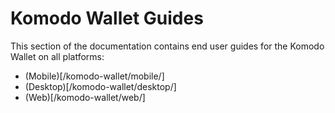 
# Komodo Wallet Guides

This section of the documentation contains end user guides for the Komodo Wallet on all platforms:

*   (Mobile)\[/komodo-wallet/mobile/]
*   (Desktop)\[/komodo-wallet/desktop/]
*   (Web)\[/komodo-wallet/web/]

